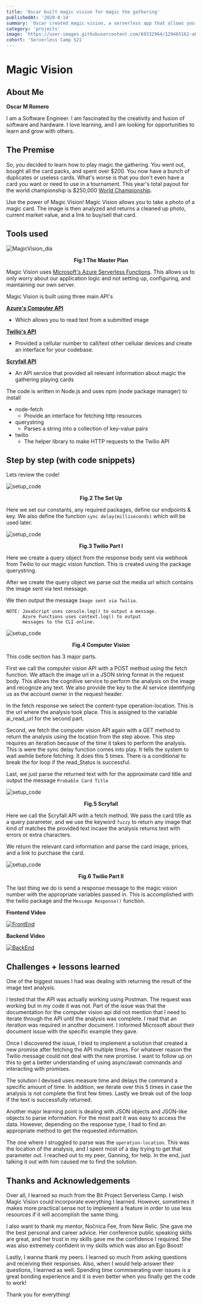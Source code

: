 ```yaml
---
title: 'Oscar built magic vision for magic the gathering'
publishedAt: '2020-8-14'
summary: 'Oscar created magic vision, a serverless app that allows you to take a photo of a magic card. The image is then analyzed and returns a cleaned up photo, current market value, and a link to buy/sell that card.'
category: 'projects'
image: 'https://user-images.githubusercontent.com/69332964/129465162-ab60d810-2440-4c16-a9b3-cab9abb9701e.png'
cohort: 'Serverless Camp S21'
---
```


# Magic Vision

## About Me
**Oscar M Romero**

I am a Software Engineer. I am fascinated by the creativity and fusion of software and hardware. I love learning, and I am looking for opportunities to learn and grow with others.


## The Premise

So, you decided to learn how to play magic the gathering. You went out, bought all the card packs, and spent over $200. You now have a bunch of duplicates or useless cards. What's worse is that you don't even have a card you want or need to use in a tournament. This year's total payout for the world championship is $250,000 [World Championship](https://magic.gg/news/magic-world-championship-xxvii-prize-payouts-and-appearance-fees).

Use the power of Magic Vision! Magic Vision allows you to take a photo of a magic card. The image is then analyzed and returns a cleaned up photo, current market value, and a link to buy/sell that card.

## Tools used

![MagicVision_dia](/MagicVision.png)<figcaption align = "center"><b>Fig.1 The Master Plan</b></figcaption>

Magic Vision uses [Microsoft's Azure Serverless Functions](https://docs.microsoft.com/en-us/azure/azure-functions/).
This allows us to only worry about our application logic and not setting up, configuring, and maintaining our own server.

Magic Vision is built using three main API's

**[Azure's Computer API](https://docs.microsoft.com/en-us/azure/cognitive-services/computer-vision/overview-ocr)**
- Which allows you to read text from a submitted image

**[Twilio's API](https://www.twilio.com/docs/usage/api)**
- Provided a cellular number to call/text other cellular devices and create an interface for your codebase.

**[Scryfall API](https://scryfall.com/docs/api)**
- An API service that provided all relevant information about magic the gathering playing cards

The code is written in Node.js and uses npm (node package manager) to install
- node-fetch
  - Provide an interface for fetching http resources
- querystring
  - Parses a string into a collection of key-value pairs
- twilio
  - The helper library to make HTTP requests to the Twilio API

## Step by step (with code snippets)
Lets review the code!

![setup_code](/carbon1.png)
<figcaption align = "center"><b>Fig.2 The Set Up</b></figcaption>

Here we set our constants, any required packages, define our endpoints & key. We also define the function `sync delay(milliseconds)` which will be used later.

![setup_code](/carbon2.png)
<figcaption align = "center"><b>Fig.3 Twilio Part I</b></figcaption>

Here we create a query object from the response body sent via webhook from Twilio to our magic vision function. This is created using the package querystring.

After we create the query object we parse out the media url which contains the image sent via text message.

We then output the message `Image sent via Twilio`.

    NOTE: JavaScript uses console.log() to output a message.
          Azure Functions uses context.log() to output
          messages to the CLI online.

![setup_code](/carbon3.png)
<figcaption align = "center"><b>Fig.4 Computer Vision</b></figcaption>

This code section has 3 major parts.

First we call the computer vision API with a POST method using the fetch function. We attach the image url in a JSON string format in the request body. This allows the cognitive service to perform the analysis on the image and recognize any text. We also provide the key to the AI service identifying us as the account owner in the request header.

In the fetch response we select the content-type operation-location. This is the url where the analysis took place. This is assigned to the variable ai_read_url for the second part.

Second, we fetch the computer vision API again with a GET method to return the analysis using the location from the step above. This step requires an iteration because of the time it takes to perform the analysis. This is were the sync delay function comes into play. It tells the system to wait awhile before fetching. It does this 5 times. There is a conditional to break the for loop if the read_Status is successful.

Last, we just parse the returned text with for the approximate card title and output the message `Probable Card Title`

![setup_code](/carbon4.png)
<figcaption align = "center"><b>Fig.5 Scryfall</b></figcaption>

Here we call the Scryfall API with a fetch method. We pass the card title as a query parameter, and we use the keyword `fuzzy` to return any image that kind of matches the provided text incase the analysis returns text with errors or extra characters.

We return the relevant card information and parse the card image, prices, and a link to purchase the card.

![setup_code](/carbon5.png)
<figcaption align = "center"><b>Fig.6 Twilio Part II</b></figcaption>

The last thing we do is send a response message to the magic vision number with the appropriate variables passed in. This is accomplished with the twilio package and the `Message Response()` function.

**Frontend Video**

[![FrontEnd](https://img.youtube.com/vi/Zrq0fxZiT0g/hqdefault.jpg)](https://www.youtube.com/watch?v=Zrq0fxZiT0g)

**Backend Video**

[![BackEnd](https://img.youtube.com/vi/LvKEBEadM4w/hqdefault.jpg)](https://www.youtube.com/watch?v=LvKEBEadM4w)

## Challenges + lessons learned

One of the biggest issues I had was dealing with returning the result of the image text analysis.

I tested that the API was actually working using Postman. The request was working but in my code it was not. Part of the issue was that the documentation for the computer vision api did not mention that I need to iterate through the API until the analysis was complete. I read that an iteration was required in another document. I informed Microsoft about their document issue with the specific example they gave.

Once I discovered the issue, I tried to implement a solution that created a new promise after fetching the API multiple times. For whatever reason the Twilio message could not deal with the new promise. I want to follow up on this to get a better understanding of using async/await commands and interacting with promises.

The solution I devised uses measure time and delays the command a specific amount of time. In addition, we iterate over this 5 times in case the analysis is not complete the first few times. Lastly we break out of the loop if the text is successfully returned.

Another major learning point is dealing with JSON objects and JSON-like objects to parse information. For the most part it was easy to access the data. However, depending on the response type, I had to find an appropriate method to get the requested information.

The one where I struggled to parse was the `operation-location`. This was the location of the analysis, and I spent most of a day trying to get that parameter out. I reached out to my peer, Ganning, for help. In the end, just talking it out with him caused me to find the solution.

## Thanks and Acknowledgements

Over all, I learned so much from the Bit Project Serverless Camp. I wish Magic Vision could incorporate everything I learned. However, sometimes it makes more practical sense not to implement a feature in order to use less resources if it will accomplish the same thing.

I also want to thank my mentor, Nočnica Fee, from New Relic. She gave me the best personal and career advice. Her conference public speaking skills are great, and her trust in my skills gave me the confidence I required. She was also extremely confident in my skills which was also an Ego Boost!

Lastly, I wanna thank my peers. I learned so much from asking questions and receiving their responses. Also, when I would help answer their questions, I learned as well. Spending time commiserating over issues is a great bonding experience and it is even better when you finally get the code to work!

Thank you for everything!